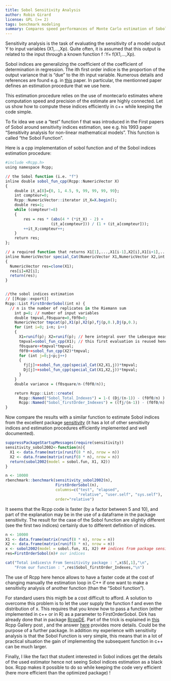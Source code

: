 ```yaml
---
title: Sobol Sensitivity Analysis
author: Robin Girard
license: GPL (>= 2)
tags: benchmark modeling
summary: Compares speed performances of Monte Carlo estimation of Sobol indices with Rcpp and sensitivity package
---
```


Sensitivity analysis is the task of evaluating the sensitivity of a model output Y to input variables  (X1,...,Xp). Quite often, it is assumed that this output is related to the input through a known function f :Y= f(X1,...,Xp). 

Sobol indices are generalizing the coefficient of the coefficient of  determination in regression. The ith first order indice is the proportion of the output variance that is "due" to the ith input variable. Numerous details and references are found e.g. in [this](http://www.sciencedirect.com/science/article/pii/S0378475400002706) paper. In particular, the mentionned paper defines an estimation procedure that we use here.

This estimation procedure relies on the use of montecarlo estimates where computation speed and precision of the estimate are highly connected.  Let us show how to compute these indices efficiently in c++ while keeping the code simple.  

To fix idea we use a "test" function f that was introduced in the First papers of Sobol around sensitivity indices estimation, see e.g. his 1993 paper "Sensitivity analysis for non-linear mathematical models". This function is called "the Sobol Function". 

Here is a cpp implementation of sobol function and of the Sobol indices estimation procedure:


```r
#include <Rcpp.h>
using namespace Rcpp;

// the Sobol function (i.e. "f")
inline double sobol_fun_cpp(Rcpp::NumericVector X) 
{
    double it_a[8]={0, 1, 4.5, 9, 99, 99, 99, 99};
    int compteur=0;
    Rcpp::NumericVector::iterator it_X=X.begin();
    double res=1;
    while (compteur!=8)
    {
        res = res * (abs(4 * (*it_X) - 2) + 
                    (it_a[compteur])) / (1 + (it_a[compteur]));
        ++it_X;compteur++;
    }
    return res;
};

// a required function that returns X1[1],...,X1[i-1],X2[i],X1[i+1],...X[p]
inline NumericVector special_Cat(NumericVector X1,NumericVector X2,int i)
{ 
  NumericVector res=clone(X1);
  res[i]=X2[i];
  return(res);
}


//the sobol indices estimation 
// [[Rcpp::export]]
Rcpp::List FirstOrderSobol(int n) {
  // n is the number of replicates in the Riemann sum
    int p=8; // number of input variables 
    double tmpval,f0square=0,f0f0=0;
    NumericVector tmpcat(p),X1(p),X2(p),fj(p,0.),Dj(p,0.);
    for (int i=0; i<n; i++)
    {
      X1=runif(p); X2=runif(p); // here integral over the Lebesgue measure
      tmpval=sobol_fun_cpp(X1); // this first evaluation is reused hence stored
      f0square+=tmpval*tmpval;
      f0f0+=sobol_fun_cpp(X2)*tmpval;
      for (int j=0;j<p;j++)
      {    
        fj[j]+=sobol_fun_cpp(special_Cat(X2,X1,j))*tmpval; 
        Dj[j]+=sobol_fun_cpp(special_Cat(X1,X2,j))*tmpval; 
      }
    }
    double variance = (f0square/n-(f0f0/n));

    return Rcpp::List::create(
      Rcpp::Named("Sobol_Total_Indexes") = 1-( (Dj/(n-1)) - (f0f0/n) ) / variance,
      Rcpp::Named("Sobol_firstOrder_Indexes") = ((fj/(n-1)) - (f0f0/n) )/variance);
}
```


Now compare the results with a similar function to estimate Sobol indices from the excellent package [sensitivity](http://cran.r-project.org/web/packages/sensitivity/index.html) (it has a lot of other sensitivity indices and estimation procedures efficiently implemented and well documented).

```r
suppressPackageStartupMessages(require(sensitivity))
sensitivity_sobol2002<-function(n){
  X1 <- data.frame(matrix(runif(8 * n), nrow = n))
  X2 <- data.frame(matrix(runif(8 * n), nrow = n))
  return(sobol2002(model = sobol.fun, X1, X2))
}

n <- 10000
rbenchmark::benchmark(sensitivity_sobol2002(n),
                      FirstOrderSobol(n),
                      columns=c("test", "elapsed",
                                "relative", "user.self", "sys.self"),
                      order="relative")
```

It seems that the Rcpp code is faster (by a factor between 5 and 10), and part of the explanation may be in the use of a dataframe in the package sensitivity. 
The result for the case of the Sobol function are slightly different (see the first two indices) certainly due to different definition of indices. 

```r
n <- 10000
X1 <- data.frame(matrix(runif(8 * n), nrow = n))
X2 <- data.frame(matrix(runif(8 * n), nrow = n))
x <- sobol2002(model = sobol.fun, X1, X2) ## indices from package sensitivity
res=FirstOrderSobol(n)# our indices
```

```r
cat("Total indices\n From Sensitivity package : ",x$S[,1],"\n", 
    "From our function : ",res$Sobol_firstOrder_Indexes,"\n")
```

The use of Rcpp here hence allows to have a faster code at the cost of changing manually the estimation loop in C++ if one want to make a sensitivity analysis of another function (than the "Sobol function"). 

For standard users this migth be a cost difficult to afford. A solution to overcome this problem is to let the user supply the function f and even the distribution of x. This requires that you know how to pass a function (either implemented in c++ or in R) as a parameter to FirstOrderSobol. Dirk has already done that in package [RcppDE](http://cran.r-project.org/web/packages/RcppDE/index.html). Part of the trick is explained in [this](http://gallery.rcpp.org/articles/passing-cpp-function-pointers/) Rcpp Gallery post , and the  answer 
[here](https://stat.ethz.ch/pipermail/r-devel/2011-September/062052.html) provides more details. Could be the purpose of a further package. In addition my experience with sensitivity analysis is that the Sobol Function is very simple, this means that in a lot of practical situation the gain of implementing the subsequent function in c++ can be much larger. 

Finally, I like the fact that student interested in Sobol indices get the details of the used estimator hence not seeing Sobol indices estimation as a black box. Rcpp makes it possible to do so while keeping the code very efficient (here more efficient than the optimized package) ! 
